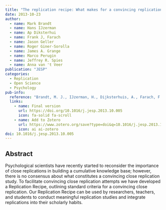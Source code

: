 ```yaml
---
title: "The replication recipe: What makes for a convincing replication?"
date: 2013-10-23
author:
  - name: Mark Brandt
  - name: Hans IJzerman
  - name: Ap Diksterhui
  - name: Frank J, Farach
  - name: Jason Geller
  - name: Roger Giner-Sorolla
  - name: James A. Grange
  - name: Marco Perugin
  - name: Jeffrey R. Spies
  - name: Anna van 't Veer
publication: "JESP"
categories: 
  - Replication
  - Open Science
  - Psychology
pub-info:
  reference: "Brandt, M. J., IJzerman, H., Dijksterhuis, A., Farach, F. J.,<strong> Geller, J</strong>., Giner-Sorolla, R., Grange, J. A., Perugini, M., Spies, J. R., & van't Veer, A. (2014). The replication recipe: What makes for a convincing replication? Journal of Experimental Social Psychology, 50, 217–224. https://doi.org/10.1016/j.jesp.2013.10.005"
  links:
    - name: Final version
      url: https://doi.org/10.1016/j.jesp.2013.10.005
      icon: fa-solid fa-scroll
    - name: Add to Zotero
      url: https://www.zotero.org/save?type=doi&q=10.1016/j.jesp.2013.10.005
      icon: ai ai-zotero
doi: 10.1016/j.jesp.2013.10.005
---
```


## Abstract

Psychological scientists have recently started to reconsider the importance of close replications in building a cumulative knowledge base; however, there is no consensus about what constitutes a convincing close replication study. To facilitate convincing close replication attempts we have developed a Replication Recipe, outlining standard criteria for a convincing close replication. Our Replication Recipe can be used by researchers, teachers, and students to conduct meaningful replication studies and integrate replications into their scholarly habits.
